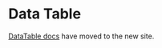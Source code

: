 
<Meta title="Components/Lists and Tables/DataTable" />

# Data Table

[DataTable docs](https://atlantis.getjobber.com/components/DataTable) have moved to the new site.
